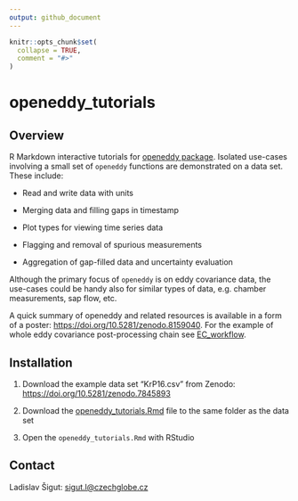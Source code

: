 ```yaml
---
output: github_document
---
```


<!-- README.md is generated from README.Rmd. Please edit that file -->

```r
knitr::opts_chunk$set(
  collapse = TRUE,
  comment = "#>"
)
```

# openeddy_tutorials

## Overview

R Markdown interactive tutorials for [openeddy
package](https://github.com/lsigut/openeddy). Isolated use-cases
involving a small set of `openeddy` functions are demonstrated on a data
set. These include:

-   Read and write data with units

-   Merging data and filling gaps in timestamp

-   Plot types for viewing time series data

-   Flagging and removal of spurious measurements

-   Aggregation of gap-filled data and uncertainty evaluation

Although the primary focus of `openeddy` is on eddy covariance data, the
use-cases could be handy also for similar types of data, e.g. chamber
measurements, sap flow, etc.

A quick summary of openeddy and related resources is available in a form
of a poster: <https://doi.org/10.5281/zenodo.8159040>. For the example
of whole eddy covariance post-processing chain see
[EC_workflow](https://github.com/lsigut/EC_workflow).

## Installation

1.  Download the example data set "KrP16.csv" from Zenodo:
    <https://doi.org/10.5281/zenodo.7845893>

2.  Download the
    [openeddy_tutorials.Rmd](https://github.com/lsigut/openeddy_tutorials/blob/master/openeddy_tutorials.Rmd)
    file to the same folder as the data set

3.  Open the `openeddy_tutorials.Rmd` with RStudio

## Contact

Ladislav Šigut:
[sigut.l\@czechglobe.cz](mailto:sigut.l@czechglobe.cz){.email}
